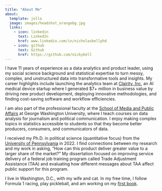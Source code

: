 ```yaml
---
title: "About Me"
about:
  template: jolla
  image: images/headshot_orangebg.jpg
  links:
    - icon: linkedin
      text: LinkedIn
      href: www.linkedin.com/in/nicholasbellphd
    - icon: github
      text: Github
      href: https://github.com/nickybell
---
```


I have 11 years of experience as a data analytics and product leader, using my social science background and statistical expertise to turn messy, complex, and unstructured data into transformative tools and insights. My career highlights include launching the analytics team at [Clairity, Inc](https://www.clairity.com/), an AI medical device startup where I generated \$7+ million in business value by driving new product development, deploying innovative methodologies, and finding cost-saving software and workflow efficiencies.

I am also part of the professional faculty at the [School of Media and Public Affairs](https://smpa.gwu.edu/) at George Washington University, where I teach courses on data analysis for journalism and political communication. I enjoy making complex topics in statistics accessible to students so that they become better producers, consumers, and communicators of data.

I received my Ph.D. in political science (quantitative focus) from the [University of Pennsylvania](https://www.polisci.upenn.edu/){target="_blank"} in 2022. I find connections between my research and my work in asking, "How can this product deliver greater value to a larger share of the market?" My dissertation focused on improving service delivery of a federal job training program called Trade Adjustment Assistance (TAA) and evaluating how different messages about TAA affect public support for this program.

I live in Washington, D.C., with my wife and cat. In my free time, I follow Formula 1 racing, play pickleball, and am working on my [first book](book_project.qmd).
